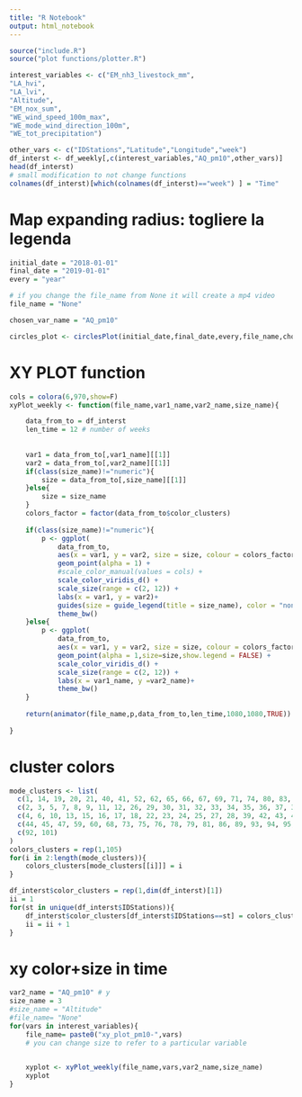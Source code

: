 ```yaml
---
title: "R Notebook"
output: html_notebook
---
```


```r
source("include.R") 
source("plot functions/plotter.R")
```

```r
interest_variables <- c("EM_nh3_livestock_mm",
"LA_hvi",
"LA_lvi",
"Altitude",
"EM_nox_sum",
"WE_wind_speed_100m_max",
"WE_mode_wind_direction_100m",
"WE_tot_precipitation")
```


```r
other_vars <- c("IDStations","Latitude","Longitude","week")
df_interst <- df_weekly[,c(interest_variables,"AQ_pm10",other_vars)]
head(df_interst)
# small modification to not change functions
colnames(df_interst)[which(colnames(df_interst)=="week") ] = "Time"
```
#  Map expanding radius: togliere la legenda

```r
initial_date = "2018-01-01"
final_date = "2019-01-01"
every = "year"

# if you change the file_name from None it will create a mp4 video
file_name = "None"

chosen_var_name = "AQ_pm10" 

circles_plot <- circlesPlot(initial_date,final_date,every,file_name,chosen_var_name)
```




# XY PLOT function
```r
cols = colora(6,970,show=F)
xyPlot_weekly <- function(file_name,var1_name,var2_name,size_name){

	data_from_to = df_interst
	len_time = 12 # number of weeks
	
	
	var1 = data_from_to[,var1_name][[1]]
	var2 = data_from_to[,var2_name][[1]]
	if(class(size_name)!="numeric"){
		size = data_from_to[,size_name][[1]]
	}else{
		size = size_name
	}
	colors_factor = factor(data_from_to$color_clusters)
	
	if(class(size_name)!="numeric"){
		p <- ggplot(
			data_from_to, 
			aes(x = var1, y = var2, size = size, colour = colors_factor)) +
			geom_point(alpha = 1) +
			#scale_color_manual(values = cols) +
			scale_color_viridis_d() +
			scale_size(range = c(2, 12)) +
			labs(x = var1, y = var2)+
			guides(size = guide_legend(title = size_name), color = "none")+
			theme_bw()
	}else{
		p <- ggplot(
			data_from_to, 
			aes(x = var1, y = var2, size = size, colour = colors_factor)) +
			geom_point(alpha = 1,size=size,show.legend = FALSE) +
			scale_color_viridis_d() +
			scale_size(range = c(2, 12)) +
			labs(x = var1_name, y =var2_name)+
			theme_bw()
	}
	
	return(animator(file_name,p,data_from_to,len_time,1080,1080,TRUE))
	
}
```

# cluster colors
```r
mode_clusters <- list(
  c(1, 14, 19, 20, 21, 40, 41, 52, 62, 65, 66, 67, 69, 71, 74, 80, 83, 84, 102),
  c(2, 3, 5, 7, 8, 9, 11, 12, 26, 29, 30, 31, 32, 33, 34, 35, 36, 37, 38, 48, 50, 53, 56, 57, 61, 63, 64, 70, 72, 77, 82, 85, 87, 88, 90, 91, 98, 99),
  c(4, 6, 10, 13, 15, 16, 17, 18, 22, 23, 24, 25, 27, 28, 39, 42, 43, 46, 49, 51, 54, 55, 58, 103, 105),
  c(44, 45, 47, 59, 60, 68, 73, 75, 76, 78, 79, 81, 86, 89, 93, 94, 95, 96, 97, 100, 104),
  c(92, 101)
)
colors_clusters = rep(1,105)
for(i in 2:length(mode_clusters)){
	colors_clusters[mode_clusters[[i]]] = i
}

df_interst$color_clusters = rep(1,dim(df_interst)[1])
ii = 1
for(st in unique(df_interst$IDStations)){
	df_interst$color_clusters[df_interst$IDStations==st] = colors_clusters[ii]
	ii = ii + 1	
}
```

# xy color+size in time
```r
var2_name = "AQ_pm10" # y
size_name = 3
#size_name = "Altitude"
#file_name= "None"
for(vars in interest_variables){
	file_name= paste0("xy_plot_pm10-",vars)
	# you can change size to refer to a particular variable

	
	xyplot <- xyPlot_weekly(file_name,vars,var2_name,size_name)
	xyplot
}
```

